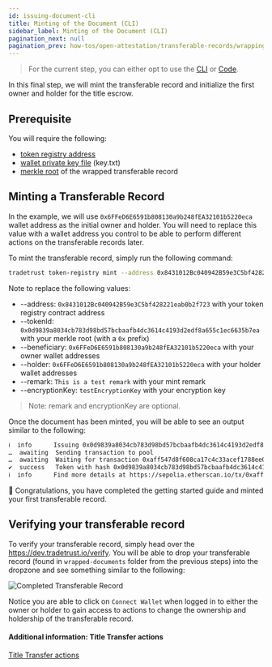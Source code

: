 ```yaml
---
id: issuing-document-cli
title: Minting of the Document (CLI)
sidebar_label: Minting of the Document (CLI)
pagination_next: null
pagination_prev: how-tos/open-attestation/transferable-records/wrapping-document/wrapping-document-cli
---
```



<Flow />

> For the current step, you can either opt to use the [CLI](/docs/how-tos/open-attestation/transferable-records/issuing-document/issuing-document-cli) or [Code](/docs/how-tos/open-attestation/transferable-records/issuing-document/issuing-document-code).

In this final step, we will mint the transferable record and initialize the first owner and holder for the title escrow.

## Prerequisite

You will require the following:

- [token registry address](/docs/how-tos/open-attestation/transferable-records/token-registry/token-registry-cli)
- [wallet private key file](/docs/how-tos/open-attestation/transferable-records/token-registry/token-registry-cli#creating-the-key-file) (key.txt)
- [merkle root](/docs/how-tos/open-attestation/transferable-records/wrapping-document/wrapping-document-cli) of the wrapped transferable record

## Minting a Transferable Record

In the example, we will use `0x6FFeD6E6591b808130a9b248fEA32101b5220eca` wallet address as the initial owner and holder. You will need to replace this value with a wallet address you control to be able to perform different actions on the transferable records later.

To mint the transferable record, simply run the following command:

```sh
tradetrust token-registry mint --address 0x8431012Bc040942B59e3C5bf428221eab0b2f723 --tokenId 0x0d9839a8034cb783d98bd57bcbaafb4dc3614c4193d2edf8a655c1ec6635b7ea --beneficiary 0x6FFeD6E6591b808130a9b248fEA32101b5220eca --holder 0x6FFeD6E6591b808130a9b248fEA32101b5220eca --remark "This is a test remark" --encryptionKey "testEncryptionKey" --network sepolia -f key.txt
```

Note to replace the following values:

- --address: `0x8431012Bc040942B59e3C5bf428221eab0b2f723` with your token registry contract address
- --tokenId: `0x0d9839a8034cb783d98bd57bcbaafb4dc3614c4193d2edf8a655c1ec6635b7ea` with your merkle root (with a `0x` prefix)
- --beneficiary: `0x6FFeD6E6591b808130a9b248fEA32101b5220eca` with your owner wallet addresses
- --holder: `0x6FFeD6E6591b808130a9b248fEA32101b5220eca` with your holder wallet addresses
- --remark: `This is a test remark` with your mint remark
- --encryptionKey: `testEncryptionKey` with your encryption key

> Note: remark and encryptionKey are optional.

Once the document has been minted, you will be able to see an output similar to the following:

```txt
ℹ  info      Issuing 0x0d9839a8034cb783d98bd57bcbaafb4dc3614c4193d2edf8a655c1ec6635b7ea to the initial recipient 0x6FFeD6E6591b808130a9b248fEA32101b5220eca and initial holder 0x6FFeD6E6591b808130a9b248fEA32101b5220eca in the registry 0x1E63411DC2fCd6Fab5EE938622f5f6A390F48272
…  awaiting  Sending transaction to pool
…  awaiting  Waiting for transaction 0xaff547d8f608ca17c4c33acef1788ee0b0cc177abb1efcb868250dbecdde46cf to be mined
✔  success   Token with hash 0x0d9839a8034cb783d98bd57bcbaafb4dc3614c4193d2edf8a655c1ec6635b7ea has been issued on 0x1E63411DC2fCd6Fab5EE938622f5f6A390F48272 with the initial recipient being 0x6FFeD6E6591b808130a9b248fEA32101b5220eca and initial holder 0x6FFeD6E6591b808130a9b248fEA32101b5220eca
ℹ  info      Find more details at https://sepolia.etherscan.io/tx/0xaff547d8f608ca17c4c33acef1788ee0b0cc177abb1efcb868250dbecdde46cf
```

🎉 Congratulations, you have completed the getting started guide and minted your first transferable record.

## Verifying your transferable record

To verify your transferable record, simply head over the https://dev.tradetrust.io/verify. You will be able to drop your transferable record (found in `wrapped-documents` folder from the previous steps) into the dropzone and see something similar to the following:

![Completed Transferable Record](/docs/tutorial/transferable-records/issuing-transferable-record/completed.png)

Notice you are able to click on `Connect Wallet` when logged in to either the owner or holder to gain access to actions to change the ownership and holdership of the transferable record.

#### Additional information: Title Transfer actions

[Title Transfer actions](/docs/introduction/key-components-of-tradetrust/transferability/title-transfer)

